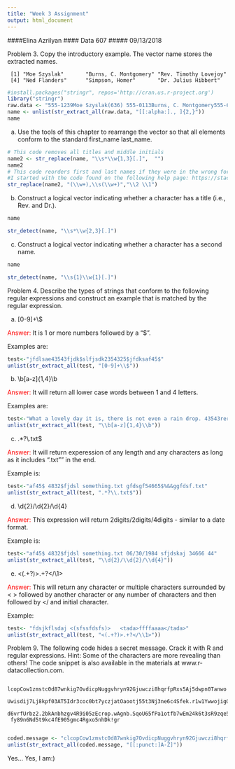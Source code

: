 ```yaml
---
title: "Week 3 Assignment"
output: html_document
---
```


####Elina Azrilyan
#### Data 607
##### 09/13/2018

Problem 3. Copy the introductory example. The vector name stores the extracted names.
     
     [1] "Moe Szyslak"       "Burns, C. Montgomery" "Rev. Timothy Lovejoy"
     [4] "Ned Flanders"      "Simpson, Homer"       "Dr. Julius Hibbert"
 
```r
#install.packages("stringr", repos='http://cran.us.r-project.org')
library("stringr")
raw.data <- "555-1239Moe Szyslak(636) 555-0113Burns, C. Montgomery555-6542Rev.Timothy Lovejoy555 8904Ned Flanders636-555-3226Simpson, Homer5553642Dr.Julius Hibbert"
name <- unlist(str_extract_all(raw.data, "[[:alpha:]., ]{2,}"))
name
```

(a) Use the tools of this chapter to rearrange the vector so that all elements conform to the standard  first_name last_name.

```r
# This code removes all titles and middle initials
name2 <- str_replace(name, "\\s*\\w{1,3}[.]",  "")
name2
# This code reorders first and last names if they were in the wrong format. 
#I started with the code found on the following help page: https://stackoverflow.com/questions/33826650/last-name-first-name-to-first-name-last-name
str_replace(name2, "(\\w+),\\s(\\w+)","\\2 \\1")
```

(b) Construct a logical vector indicating whether a character has a title (i.e., Rev. and Dr.).
```r
name

str_detect(name, "\\s*\\w{2,3}[.]")
```

(c) Construct a logical vector indicating whether a character has a second name.
```r
name

str_detect(name, "\\s{1}\\w{1}[.]")
```

Problem 4. Describe the types of strings that conform to the following regular expressions and construct an example that is matched by the regular expression.

(a) [0-9]+\\$

<span style="color:red">Answer:</span> It is 1 or more numbers followed by a "$". 

Examples are: 
```r
test<-"jfdlsae43543fjdk$slfjsdk2354325$jfdksaf45$"
unlist(str_extract_all(test, "[0-9]+\\$"))
```

(b) \\b[a-z]{1,4}\\b

<span style="color:red">Answer:</span> It will return all lower case words between 1 and 4 letters.

Examples are:
```r
test<-"What a lovely day it is, there is not even a rain drop. 43543rere 235"
unlist(str_extract_all(test, "\\b[a-z]{1,4}\\b"))
```

(c) .*?\\.txt$

<span style="color:red">Answer:</span> It will return experession of any length and any characters as long as it includes ".txt"" in the end. 

Example is:

```r
test<-"af45$ 4832$fjdsl something.txt gfdsgf54665$%&&ggfdsf.txt"
unlist(str_extract_all(test, ".*?\\.txt$"))
```

(d) \\d{2}/\\d{2}/\\d{4}

<span style="color:red">Answer:</span> This expression will return 2digits/2digits/4digits - similar to a date format.

Example is:
```r
test<-"af45$ 4832$fjdsl something.txt 06/30/1984 sfjdskaj 34666 44"
unlist(str_extract_all(test, "\\d{2}/\\d{2}/\\d{4}"))
```

(e) <(.+?)>.+?</\\1>

<span style="color:red">Answer:</span> This will return any character or multiple characters surrounded by < > followed by another character or any number of characters and then followed by </ and initial character.

Example:
```r
test<- "fdsjkflsdaj <(sfssfdsfs)>   <tada>ffffaaaa</tada>"
unlist(str_extract_all(test, "<(.+?)>.+?</\\1>"))
```

Problem 9. The following code hides a secret message. Crack it with R and regular expressions. Hint: Some of the characters are more revealing than others! The code snippet is also available in the materials at www.r-datacollection.com.

     lcopCow1zmstc0d87wnkig7OvdicpNuggvhryn92Gjuwczi8hqrfpRxs5Aj5dwpn0Tanwo
     Uwisdij7Lj8kpf03AT5Idr3coc0bt7yczjatOaootj55t3Nj3ne6c4Sfek.r1w1YwwojigO
     d6vrfUrbz2.2bkAnbhzgv4R9i05zEcrop.wAgnb.SqoU65fPa1otfb7wEm24k6t3sR9zqe5
     fy89n6Nd5t9kc4fE905gmc4Rgxo5nhDk!gr
     
```r
coded.message <- "clcopCow1zmstc0d87wnkig7OvdicpNuggvhryn92Gjuwczi8hqrfpRxs5Aj5dwpn0TanwoUwisdij7Lj8kpf03AT5Idr3coc0bt7yczjatOaootj55t3Nj3ne6c4Sfek.r1w1YwwojigOd6vrfUrbz2.2bkAnbhzgv4R9i05zEcrop.wAgnb.SqoU65fPa1otfb7wEm24k6t3sR9zqe5fy89n6Nd5t9kc4fE905gmc4Rgxo5nhDk!gr"
unlist(str_extract_all(coded.message, "[[:punct:]A-Z]"))
```

Yes... Yes, I am:)

